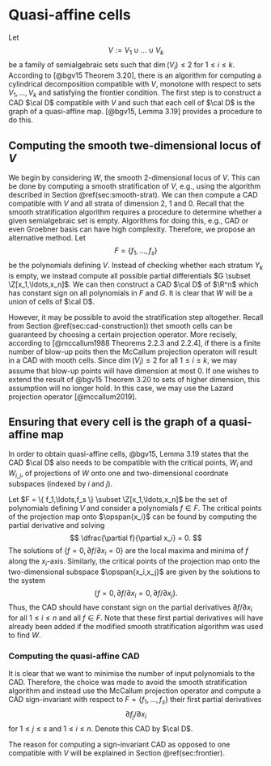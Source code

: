 # Quasi-affine cells { #sec:quasi-affine }

Let $$
V := V_1 \cup \ldots \cup V_k
$$
be a family of semialgebraic sets such that $\dim(V_i) \le 2$ for $1\le i \le k$.
According to [@bgv15 Theorem 3.20], there is an algorithm for computing a cylindrical decomposition compatible with $V$, monotone with respect to sets $V_1,\ldots,V_k$ and satisfying the frontier condition. 
The first step is to construct a CAD $\cal D$ compatible with $V$ and such that each cell of $\cal D$ is the graph of a quasi-affine map. 
[@bgv15, Lemma 3.19] provides a procedure to do this.

## Computing the smooth twe-dimensional locus of $V$

We begin by considering $W$, the smooth $2$-dimensional locus of $V$. 
This can be done by computing a smooth stratification of $V$, e.g., using the algorithm described in Section \@ref(sec:smooth-strat). We can then compute a CAD compatible with $V$ and all strata of dimension $2$, $1$ and $0$.
Recall that the smooth stratification algorithm requires a procedure to determine whether a given semialgebraic set is empty. Algorithms for doing this, e.g., CAD or even Groebner basis can have high complexity. Therefore, we propose an alternative method. 
Let
$$
F = \{f_1,\ldots,f_s\}
$$
be the polynomials defining $V$. 
Instead of checking whether each stratum $Y_k$ is empty, we instead compute all possible partial differentials $G \subset \Z[x_1,\ldots,x_n]$. 
We can then construct a CAD $\cal D$ of $\R^n$ which has constant sign on all polynomials in $F$ and $G$. It is clear that $W$ will be a union of cells of $\cal D$. 

However, it may be possible to avoid the stratification step altogether. 
Recall from Section \@ref(sec:cad-construction)) thet smooth cells can be guaranteed by choosing a certain projection operator.
More recisely, according to [@mccallum1988 Theorems 2.2.3 and 2.2.4], if there is a finite number of blow-up poits then the McCallum projection operaton will result in a CAD with mooth cells. 
Since $\dim(V_i) \le 2$ for all $1 \le i \le k$, we may assume that blow-up points will have dimension at most $0$.
If one wishes to extend the result of @bgv15 Theorem 3.20 to sets of higher dimension, this assumption will no longer hold. In this case, we may use the Lazard projection operator [@mccallum2019].

## Ensuring that every cell is the graph of a quasi-affine map

In order to obtain quasi-affine cells, @bgv15, Lemma 3.19 states that the CAD $\cal D$ also needs to be compatible with the critical points, $W_{i}$ and $W_{i,j}$, of projections of $W$ onto one and two-dimensional coordnate subspaces (indexed by $i$ and $j$). 

Let $F = \{ f_1,\ldots,f_s \} \subset \Z[x_1,\ldots,x_n]$ be the set of polynomials defining $V$ and consider a polynomials $f \in F$. The critical points of the projection map onto $\opspan{x_i}$ can be found by computing the partial derivative and solving
$$
\dfrac{\partial f}{\partial x_i} = 0.
$$
The solutions of $\{ f = 0, \partial f / \partial x_i = 0 \}$ are the local maxima and minima of $f$ along the $x_i$-axis. Similarly, the critical points of the projection map onto the two-dimensional subspace $\opspan{x_i,x_j}$ are given by the solutions to the system
$$
\{ f = 0, \partial f / \partial x_i = 0, \partial f / \partial x_j \}.
$$
Thus, the CAD should have constant sign on the partial derivatives $\partial f / \partial x_i$ for all $1 \le i \le n$ and all $f \in F$.
Note that these first partial derivatives will have already been added if the modified smooth stratification algorithm was used to find $W$.

### Computing the quasi-affine CAD

It is clear that we want to minimise the number of input polynomials to the CAD. Therefore, the choice was made to avoid the smooth stratification algorithm and instead use the McCallum projection operator and compute a CAD sign-invariant with respect to $F = \{ f_1,\ldots,f_s \}$ their first partial derivatives
$$
\partial f_j / \partial x_i
$$
for $1 \le j \le s$ and $1 \le i \le n$. 
Denote this CAD by $\cal D$.

The reason for computing a sign-invariant CAD as opposed to one compatible with $V$ will be explained in Section \@ref(sec:frontier).


